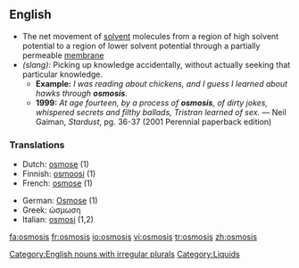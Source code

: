 ==English==
{{en-noun|-}}
* The net movement of [[solvent]] molecules from a region of high solvent potential to a region of lower solvent potential through a partially permeable [[membrane]]
* ''(slang):'' Picking up knowledge accidentally, without actually seeking that particular knowledge.
** '''Example:''' ''I was reading about chickens, and I guess I learned about hawks through '''osmosis'''''.
** '''1999:''' ''At age fourteen, by a process of '''osmosis''', of dirty jokes, whispered secrets and filthy ballads, Tristran learned of sex.''  &mdash; Neil Gaiman, ''Stardust'', pg. 36-37 (2001 Perennial paperback edition)

===Translations===
{{rfc-level|Translations at L3+}}
{{top}}
* Dutch: [[osmose]] {{f}} (1)
* Finnish: [[osmoosi]] (1)
* French: [[osmose]] {{f}} (1)
{{mid}}
* German: [[Osmose]] {{f}} (1)
* Greek: ώσμωση
* Italian: [[osmosi]] {{f}} (1,2)
{{bottom}}

[[Category:English nouns with irregular plurals]]
[[Category:Liquids]]

[[fa:osmosis]]
[[fr:osmosis]]
[[io:osmosis]]
[[vi:osmosis]]
[[tr:osmosis]]
[[zh:osmosis]]
